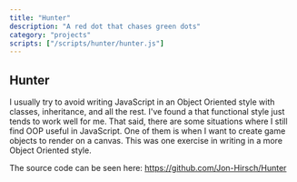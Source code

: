 ```yaml
---
title: "Hunter"
description: "A red dot that chases green dots"
category: "projects"
scripts: ["/scripts/hunter/hunter.js"]
---
```


## Hunter

I usually try to avoid writing JavaScript in an Object Oriented style with classes,
inheritance, and all the rest. I've found a that functional style just tends to work
well for me. That said, there are some situations where I still find OOP useful in
JavaScript. One of them is when I want to create game objects to render on a canvas.
This was one exercise in writing in a more Object Oriented style.

The source code can be seen here: <a href="https://github.com/Jon-Hirsch/Hunter">https://github.com/Jon-Hirsch/Hunter</a>

<div id="hunterContainer" class="game-container"></div>
